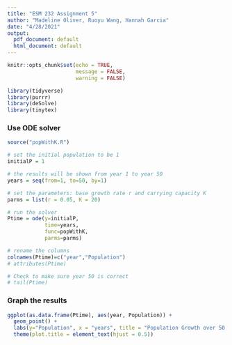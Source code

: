 ```yaml
---
title: "ESM 232 Assignment 5"
author: "Madeline Oliver, Ruoyu Wang, Hannah Garcia"
date: "4/28/2021"
output:
  pdf_document: default
  html_document: default
---
```


```r
knitr::opts_chunk$set(echo = TRUE,
                      message = FALSE,
                      warning = FALSE)

library(tidyverse)
library(purrr)
library(deSolve)
library(tinytex)
```

### Use ODE solver
```r
source("popWithK.R")

# set the initial population to be 1
initialP = 1

# the results will be shown from year 1 to year 50
years = seq(from=1, to=50, by=1)

# set the parameters: base growth rate r and carrying capacity K
parms = list(r = 0.05, K = 20)

# run the solver
Ptime = ode(y=initialP, 
            time=years, 
            func=popWithK,
            parms=parms)

# rename the columns
colnames(Ptime)=c("year","Population")
# attributes(Ptime)

# Check to make sure year 50 is correct
# tail(Ptime)
```

### Graph the results
```r
ggplot(as.data.frame(Ptime), aes(year, Population)) +
  geom_point() +
  labs(y="Population", x = "years", title = "Population Growth over 50 Years") +
  theme(plot.title = element_text(hjust = 0.5))
  
```

